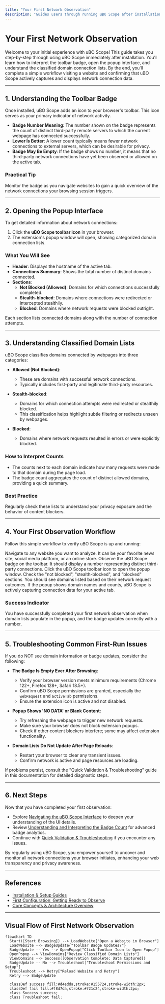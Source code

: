 ```yaml
---
title: "Your First Network Observation"
description: "Guides users through running uBO Scope after installation: what the toolbar badge means, how to open the popup, and how to understand the classified domain lists (allowed, blocked, stealth). Includes a simple workflow to visit a website and confirm the extension is actively capturing connection data."
---
```


# Your First Network Observation

Welcome to your initial experience with uBO Scope! This guide takes you step-by-step through using uBO Scope immediately after installation. You'll learn how to interpret the toolbar badge, open the popup interface, and understand the classified domain connection lists. By the end, you'll complete a simple workflow visiting a website and confirming that uBO Scope actively captures and displays network connection data.

---

## 1. Understanding the Toolbar Badge

Once installed, uBO Scope adds an icon to your browser's toolbar. This icon serves as your primary indicator of network activity.

- **Badge Number Meaning**: The number shown on the badge represents the count of distinct third-party remote servers to which the current webpage has connected successfully.
- **Lower Is Better**: A lower count typically means fewer network connections to external servers, which can be desirable for privacy.
- **Badge May Be Empty**: If the badge shows no number, it means that no third-party network connections have yet been observed or allowed on the active tab.

### Practical Tip
Monitor the badge as you navigate websites to gain a quick overview of the network connections your browsing session triggers.

---

## 2. Opening the Popup Interface

To get detailed information about network connections:

1. Click the **uBO Scope toolbar icon** in your browser.
2. The extension's popup window will open, showing categorized domain connection lists.

### What You Will See

- **Header**: Displays the hostname of the active tab.
- **Connections Summary**: Shows the total number of distinct domains connected.
- **Sections**:
  - **Not Blocked (Allowed)**: Domains for which connections successfully completed.
  - **Stealth-blocked**: Domains where connections were redirected or intercepted stealthily.
  - **Blocked**: Domains where network requests were blocked outright.

Each section lists connected domains along with the number of connection attempts.

---

## 3. Understanding Classified Domain Lists

uBO Scope classifies domains connected by webpages into three categories:

- **Allowed (Not Blocked)**:
  - These are domains with successful network connections.
  - Typically includes first-party and legitimate third-party resources.

- **Stealth-blocked**:
  - Domains for which connection attempts were redirected or stealthily blocked.
  - This classification helps highlight subtle filtering or redirects unseen by webpages.

- **Blocked**:
  - Domains where network requests resulted in errors or were explicitly blocked.

### How to Interpret Counts

- The counts next to each domain indicate how many requests were made to that domain during the page load.
- The badge count aggregates the count of distinct allowed domains, providing a quick summary.

### Best Practice
Regularly check these lists to understand your privacy exposure and the behavior of content blockers.

---

## 4. Your First Observation Workflow

Follow this simple workflow to verify uBO Scope is up and running:

<Steps>
  <Step title="Open a Website of Your Choice">
  Navigate to any website you want to analyze. It can be your favorite news site, social media platform, or an online store.
  </Step>
  <Step title="Look at the Toolbar Badge">
  Observe the uBO Scope badge on the toolbar. It should display a number representing distinct third-party connections.
  </Step>
  <Step title="Click the Toolbar Icon to Open the Popup">
  Click the uBO Scope toolbar icon to open the popup window.
  </Step>
  <Step title="Review Domain Connection Categories">
  Check the "not blocked", "stealth-blocked", and "blocked" sections. You should see domains listed based on their network request outcomes.
  </Step>
  <Step title="Confirm Active Monitoring">
  If the popup shows domain names and counts, uBO Scope is actively capturing connection data for your active tab.
  </Step>
</Steps>

### Success Indicator
You have successfully completed your first network observation when domain lists populate in the popup, and the badge updates correctly with a number.

---

## 5. Troubleshooting Common First-Run Issues

If you do NOT see domain information or badge updates, consider the following:

- **The Badge Is Empty Ever After Browsing**:
  - Verify your browser version meets minimum requirements (Chrome 122+, Firefox 128+, Safari 18.5+).
  - Confirm uBO Scope permissions are granted, especially the `webRequest` and `activeTab` permissions.
  - Ensure the extension icon is active and not disabled.

- **Popup Shows 'NO DATA' or Blank Content**:
  - Try refreshing the webpage to trigger new network requests.
  - Make sure your browser does not block extension popups.
  - Check if other content blockers interfere; some may affect extension functionality.

- **Domain Lists Do Not Update After Page Reloads**:
  - Restart your browser to clear any transient issues.
  - Confirm network is active and page resources are loading.

<Tip>
If problems persist, consult the "Quick Validation & Troubleshooting" guide in this documentation for detailed diagnostic steps.
</Tip>

---

## 6. Next Steps

Now that you have completed your first observation:

- Explore [Navigating the uBO Scope Interface](/overview/core-concepts-architecture/navigating-ubo-scope-ui) to deepen your understanding of the UI details.
- Review [Understanding and Interpreting the Badge Count](/guides/using-ubo-scope/interpreting-badge) for advanced badge analytics.
- Continue with [Quick Validation & Troubleshooting](/getting-started/first-run-experience/quick-validation-and-troubleshooting) if you encounter any issues.

By regularly using uBO Scope, you empower yourself to uncover and monitor all network connections your browser initiates, enhancing your web transparency and privacy awareness.

---

## References

- [Installation & Setup Guides](/getting-started/installation-setup)
- [First Configuration: Getting Ready to Observe](/getting-started/installation-setup/first-configuration)
- [Core Concepts & Architecture Overview](/overview/core-concepts-architecture/how-it-works-architecture)

---

## Visual Flow of First Network Observation

```mermaid
flowchart TD
  Start([Start Browsing]) --> LoadWebsite["Open a Website in Browser"]
  LoadWebsite --> BadgeUpdate{"Toolbar Badge Updates?"}
  BadgeUpdate -- Yes --> OpenPopup["Click Toolbar Icon to Open Popup"]
  OpenPopup --> ViewDomains["Review Classified Domain Lists"]
  ViewDomains --> Success([Observation Complete: Data Captured])
  BadgeUpdate -- No --> Troubleshoot["Troubleshoot Permissions and Setup"]
  Troubleshoot --> Retry["Reload Website and Retry"]
  Retry --> BadgeUpdate

  classDef success fill:#d4edda,stroke:#155724,stroke-width:2px;
  classDef fail fill:#f8d7da,stroke:#721c24,stroke-width:2px;
  class Success success;
  class Troubleshoot fail;
```
